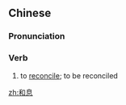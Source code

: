 ==Chinese==
{{zh-forms}}

===Pronunciation===
{{zh-pron
|m=hé息
|cat=v
}}

===Verb===
{{zh-verb}}

# {{lb|zh|literary}} to [[reconcile]]; to be reconciled

[[zh:和息]]